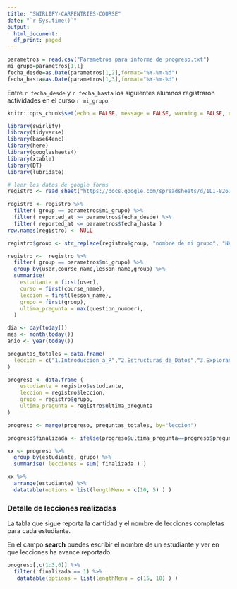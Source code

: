 ```yaml
---
title: "SWIRLIFY-CARPENTRIES-COURSE"
date: "`r Sys.time()`"
output:
  html_document:
  df_print: paged
---
```


```r
parametros = read.csv("Parametros para informe de progreso.txt")
mi_grupo=parametros[1,1]
fecha_desde=as.Date(parametros[1,2],format="%Y-%m-%d")
fecha_hasta=as.Date(parametros[1,3],format="%Y-%m-%d")
```

Entre `r fecha_desde` y `r fecha_hasta` los siguientes alumnos registraron actividades en el curso `r mi_grupo`:

```r
knitr::opts_chunk$set(echo = FALSE, message = FALSE, warning = FALSE, error=FALSE)
```

```r
library(swirlify)
library(tidyverse)
library(base64enc)
library(here)
library(googlesheets4)
library(xtable)
library(DT)
library(lubridate)

# leer los datos de google forms
registro <- read_sheet("https://docs.google.com/spreadsheets/d/1LI-82639iAKy7LrymSFI6Xw_FrjnrOfFUolaCTDAU_g/edit#gid=0")

registro <- registro %>% 
  filter( group == parametros$mi_grupo) %>% 
  filter( reported_at >= parametros$fecha_desde) %>% 
  filter( reported_at <= parametros$fecha_hasta )
row.names(registro) <- NULL

registro$group <- str_replace(registro$group, "nombre de mi grupo", "NA")

registro <-  registro %>% 
  filter( group == parametros$mi_grupo) %>% 
  group_by(user,course_name,lesson_name,group) %>% 
  summarise(
    estudiante = first(user),
    curso = first(course_name),
    leccion = first(lesson_name),
    grupo = first(group),
    ultima_pregunta = max(question_number), 
  )

dia <- day(today())
mes <- month(today())
anio <- year(today())

```

```r
preguntas_totales = data.frame(
  leccion = c("1.Introduccion_a_R","2.Estructuras_de_Datos","3.Explorando_data_frames","4.Subconjuntos_de_Datos","5.Control_de_flujo","6.Creando_gráficos_con_ggplot2"),           preguntas_totales = c(63,48,38,25,19,17)
)

progreso <- data.frame (
    estudiante = registro$estudiante,
    leccion = registro$leccion,
    grupo = registro$grupo,
    ultima_pregunta = registro$ultima_pregunta
)

progreso <- merge(progreso, preguntas_totales, by="leccion")

progreso$finalizada <- ifelse(progreso$ultima_pregunta==progreso$preguntas_totales,1,0)

xx <- progreso %>%
  group_by(estudiante, grupo) %>%
  summarise( lecciones = sum( finalizada ) ) 

xx %>% 
  arrange(estudiante) %>% 
  datatable(options = list(lengthMenu = c(10, 5) ) )
```


### Detalle de lecciones realizadas
La tabla que sigue reporta la cantidad y el nombre de lecciones completas para cada estudiante.

En el campo **search** puedes escribir el nombre de un estudiante y ver en que lecciones ha avance reportado.

```r
progreso[,c(1:3,6)] %>%
  filter( finalizada == 1) %>% 
   datatable(options = list(lengthMenu = c(15, 10) ) )
```